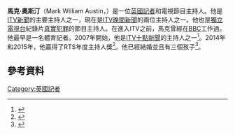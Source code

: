 '''馬克·奧斯汀'''（Mark William Austin，{{bd|1958年|11月1日}}）是一位[[英國|英國]][[記者|記者]]和電視節目主持人。他是[[ITV新聞|ITV新聞]]的主要主持人之一，現在是[[ITV晚間新聞|ITV晚間新聞]]的兩位主持人之一。他也是[[獨立電視台|獨立電視台]]紀錄片[[真實犯罪|真實犯罪]]的節目主持人。在進入ITV之前，馬克曾經在[[BBC|BBC]]工作過。他最早是一名體育記者。2007年開始，他是[[ITV十點新聞|ITV十點新聞]]的主持人之一<ref>{{cite news |first=Stephen |last=Brook |url=http://www.guardian.co.uk/media/2008/jan/02/itv.tvnews |title=News at Ten date confirmed |newspaper=The Guardian |location=London |date=2 January 2008 |accessdate=18 July 2014 |archive-date=2008-09-08 |archive-url=https://web.archive.org/web/20080908030723/http://www.guardian.co.uk/media/2008/jan/02/itv.tvnews |dead-url=no }}</ref>。2014年和2015年，他贏得了RTS年度主持人獎<ref>{{cite web |url=http://www.itv.com/news/2014-02-20/itv-news-wins-four-coveted-royal-television-society-awards/ |title=ITV News wins four coveted Royal Television Society awards |work=ITV News |date= |accessdate=18 July 2014 |archive-date=2017-05-14 |archive-url=https://web.archive.org/web/20170514173339/http://www.itv.com/news/2014-02-20/itv-news-wins-four-coveted-royal-television-society-awards/ |dead-url=no }}</ref>。他已經結婚並且有三個孩子<ref>{{cite web |url=http://www.surreylife.co.uk/people/celebrity-interviews/news_at_ten_s_mark_austin_on_prince_william_and_kate_the_big_stories_and_life_in_the_surrey_hills_1_1957195 |title=News at Ten's Mark Austin on Prince William and Kate, the big stories and life in the Surrey Hills |work=Surrey Life |date=22 February 2013 |accessdate=18 July 2014 |archive-date=2016-04-12 |archive-url=https://web.archive.org/web/20160412181157/http://www.surreylife.co.uk/people/celebrity-interviews/news_at_ten_s_mark_austin_on_prince_william_and_kate_the_big_stories_and_life_in_the_surrey_hills_1_1957195 |dead-url=no }}</ref>。
==參考資料==
{{Reflist}}
[[Category:英國記者|Category:英國記者]]